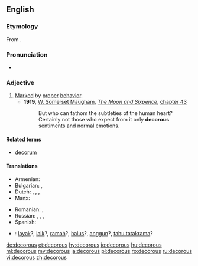 ==English==

===Etymology===
{{PIE root|en|deḱ}}
From {{der|en|la|decōrus||seemly, becoming}}.

===Pronunciation===
* {{a|UK}} {{IPA|/ˈdɛkəɹəs/|lang=en}}

===Adjective===
{{en-adj}}

# [[mark|Marked]] by [[proper]] [[behavior]]. {{rfex}}
#* '''1919''', [[w:William Somerset Maugham|W. Somerset Maugham]], ''[[w:The Moon and Sixpence|The Moon and Sixpence]]'', [[s:The Moon and Sixpence/Chapter XLIII|chapter 43]]
#*: But who can fathom the subtleties of the human heart? Certainly not those who expect from it only '''decorous''' sentiments and normal emotions.

====Related terms====
* [[decorum]]

====Translations====
{{trans-top|behaving properly}}
* Armenian: {{t|hy|պատշաճ}}
* Bulgarian: {{t+|bg|пристоен}}, {{t+|bg|благоприличен}}
* Dutch: {{t+|nl|keurig}}, {{t+|nl|goed}}, {{t+|nl|net}}, {{t|nl|welvoeglijk}}
* Manx: {{t|gv|beasagh}}
{{trans-mid}}
* Romanian: {{t+|ro|cuviincios}}, {{t|ro|decoros}}
* Russian: {{t+|ru|благопристо́йный|m}}, {{t+|ru|поря́дочный|m}}, {{t+|ru|прили́чный|m}}, {{t+|ru|присто́йный|m}}
* Spanish: {{t+|es|decoro|m}}
{{trans-bottom}}

{{checktrans-top}}
* {{ttbc|id}}: [[layak]]?, [[laik]]?, [[ramah]]?, [[halus]]?, [[anggun]]?, [[tahu tatakrama]]?
{{trans-mid}}
{{trans-bottom}}

[[de:decorous]]
[[et:decorous]]
[[hy:decorous]]
[[io:decorous]]
[[hu:decorous]]
[[ml:decorous]]
[[my:decorous]]
[[ja:decorous]]
[[pl:decorous]]
[[ro:decorous]]
[[ru:decorous]]
[[vi:decorous]]
[[zh:decorous]]